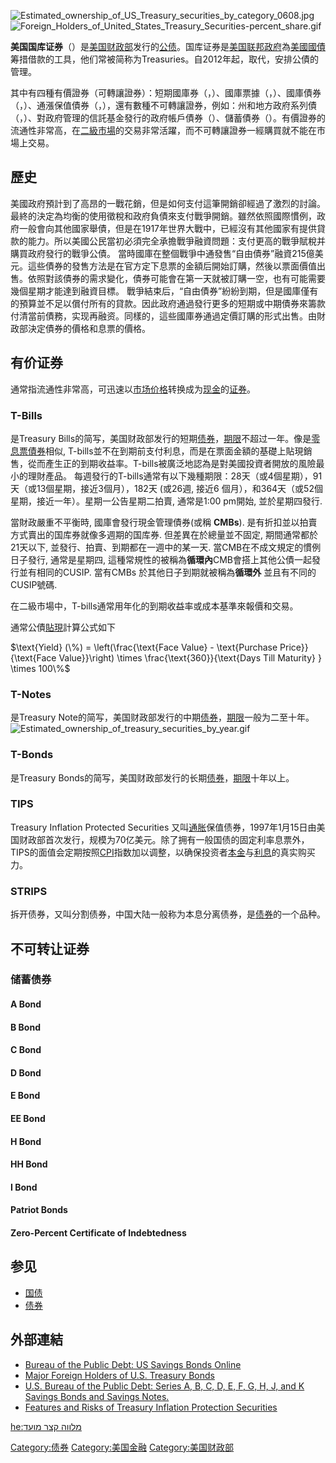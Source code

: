 {{多個問題|
{{roughtranslation|time=2017-02-14T02:25:33+00:00}}
{{Request translation}}
{{Expand|time=2008-10-24}}
}}
[[File:Estimated_ownership_of_US_Treasury_securities_by_category_0608.jpg|thumb]]
[[File:Foreign_Holders_of_United_States_Treasury_Securities-percent_share.gif|thumb]]

'''美国国库证券'''（{{lang-en|United States Treasury securities}}）是[[美国财政部|美国财政部]]发行的[[公债|公债]]。国库证券是[[美国联邦政府|美国联邦政府]]為[[美國國債|美國國債]]筹措借款的工具，他们常被简称为Treasuries。自2012年起，{{link-en|財政服務局|Bureau of the Fiscal Service}}取代{{link-en|美國公债局|Bureau of the Public Debt}}，安排公債的管理。

其中有四種有價證券（可轉讓證券）：短期國庫券（{{lang|en|Treasury Bills}}，{{lang|en|T-Bills}}）、國庫票據（{{lang|en|Treasury Notes}}，{{lang|en|T-Notes}}）、國庫債券（{{lang|en|Treasury Bonds}}，{{lang|en|T-Bonds}}）、通漲保值債券（{{lang|en|Treasury Inflation Protected Securities}}，{{lang|en|TIPS}}），還有數種不可轉讓證券，例如：州和地方政府系列債（{{lang|en|State and Local Government Series}}，{{lang|en|SLGS}}）、對政府管理的信託基金發行的政府帳戶債券（{{lang|en|Government Account Series debt}}）、儲蓄債券（{{lang|en|Saving Bonds}}）。有價證券的流通性非常高，在[[二級市場|二級市場]]的交易非常活躍，而不可轉讓證券一經購買就不能在市場上交易。

== 歷史 ==
美國政府預計到了高昂的一戰花銷，但是如何支付這筆開銷卻經過了激烈的討論。最終的決定為均衡的使用徵稅和政府負債來支付戰爭開銷。雖然依照國際慣例，政府一般會向其他國家舉債，但是在1917年世界大戰中，已經沒有其他國家有提供貸款的能力。所以美國公民當初必須完全承擔戰爭融資問題：支付更高的戰爭賦稅并購買政府發行的戰爭公債。
當時國庫在整個戰爭中通發售“自由債券”融資215億美元。這些債券的發售方法是在官方定下息票的金額后開始訂購，然後以票面價值出售。依照對該債券的需求變化，債券可能會在第一天就被訂購一空，也有可能需要幾個星期才能達到融資目標。
戰爭結束后，“自由債券”紛紛到期，但是國庫僅有的預算並不足以償付所有的貸款。因此政府通過發行更多的短期或中期債券來籌款付清當前債務，实现再融资。同樣的，這些國庫券通過定價訂購的形式出售。由財政部決定債券的價格和息票的價格。

==有价证券==
通常指流通性非常高，可迅速以[[市场价格|市场价格]]转换成为[[现金|现金]]的[[证券|证券]]。

===T-Bills===
是Treasury Bills的简写，美国财政部发行的短期[[债券|债券]]，[[期限|期限]]不超过一年。像是[[零息票債券|零息票債券]]相似, T-bills並不在到期前支付利息，而是在票面金額的基礎上貼現銷售，從而產生正的到期收益率。T-bills被廣泛地認為是對美國投資者開放的風險最小的理財產品。
每週發行的T-bills通常有以下幾種期限：28天（或4個星期），91天（或13個星期，接近3個月），182天 (或26週, 接近6 個月），和364天（或52個星期，接近一年）。星期一公告星期二拍賣, 通常是1:00 pm開始, 並於星期四發行. 

當財政嚴重不平衡時, 國庫會發行現金管理債券(或稱 '''CMBs''').  是有折扣並以拍賣方式賣出的国库券就像多週期的国库券. 但差異在於總量並不固定, 期間通常都於21天以下, 並發行、拍賣、到期都在一週中的某一天. 當CMB在不成文規定的慣例日子發行, 通常是星期四, 這種常規性的被稱為'''循環內'''CMB會搭上其他公債一起發行並有相同的CUSIP.  當有CMBs 於其他日子到期就被稱為'''循環外''' 並且有不同的CUSIP號碼.

在二級市場中，T-bills通常用年化的到期收益率或成本基準來報價和交易。
    
通常公債[[貼現|貼現]]計算公式如下 

<math>\text{Yield} (\%) = \left(\frac{\text{Face Value} - \text{Purchase Price}}{\text{Face Value}}\right) \times \frac{\text{360}}{\text{Days Till Maturity} } \times 100\%</math>

===T-Notes===
是Treasury Note的简写，美国财政部发行的中期[[债券|债券]]，[[期限|期限]]一般为二至十年。
[[File:Estimated_ownership_of_treasury_securities_by_year.gif|thumb]]
===T-Bonds===
是Treasury Bonds的简写，美国财政部发行的长期[[债券|债券]]，[[期限|期限]]十年以上。

===TIPS===
Treasury Inflation Protected Securities 又叫[[通胀|通胀]]保值债券，1997年1月15日由美国财政部首次发行，规模为70亿美元。除了拥有一般国债的固定利率息票外，TIPS的面值会定期按照[[CPI|CPI]]指数加以调整，以确保投资者[[本金|本金]]与[[利息|利息]]的真实购买力。

===STRIPS===
拆开债券，又叫分割债券，中国大陆一般称为本息分离债券，是[[债券|债券]]的一个品种。

==不可转让证券==

===储蓄债券===

====A Bond====
====B Bond====
====C Bond====
====D Bond====
====E Bond====
====EE Bond====
====H Bond====
====HH Bond====
====I Bond====

====Patriot Bonds====
====Zero-Percent Certificate of Indebtedness====

==参见==
*[[国债|国债]]
*[[债券|债券]]
==外部連結==
* [http://www.treasurydirect.gov/indiv/products/products.htm Bureau of the Public Debt: US Savings Bonds Online]
* [http://www.treas.gov/tic/mfh.txt Major Foreign Holders of U.S. Treasury Bonds]
* [http://www.treasurydirect.gov/indiv/research/indepth/other/res_othersecurities.htm U.S. Bureau of the Public Debt: Series A, B, C, D, E, F, G, H, J, and K Savings Bonds and Savings Notes.]
* [http://www.kc.frb.org/Publicat/econrev/PDF/1q98Shen.pdf Features and Risks of Treasury Inflation Protection Securities]

[[Category:债券|Category:债券]]
[[Category:美国金融|Category:美国金融]]
[[Category:美国财政部|Category:美国财政部]]

[[he:מלווה_קצר_מועד|he:מלווה קצר מועד]]